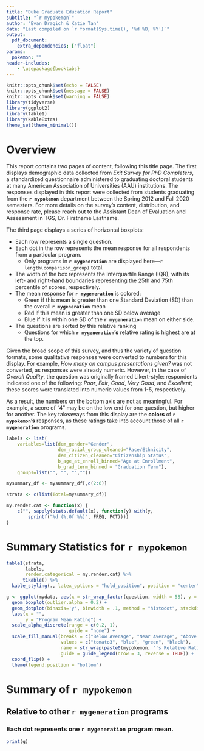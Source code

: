 ```yaml
---
title: "Duke Graduate Education Report"
subtitle: "`r mypokemon`"
author: "Evan Dragich & Katie Tan"
date: "Last compiled on `r format(Sys.time(), '%d %B, %Y')`"
output:
  pdf_document:
    extra_dependencies: ["float"]
params:
  pokemon: ""
header-includes:
    - \usepackage{booktabs}
---
```


```r
knitr::opts_chunk$set(echo = FALSE)
knitr::opts_chunk$set(message = FALSE)
knitr::opts_chunk$set(warning = FALSE)
library(tidyverse)
library(ggplot2)
library(table1)
library(kableExtra)
theme_set(theme_minimal())

```

# Overview
This report contains two pages of content, following this title page. The first displays demographic data collected from *Exit Survey for PhD Completers*, a standardized questionnaire administered to graduating doctoral students at many American Association of Universities (AAU) institutions. The responses displayed in this report were collected from students graduating from the **`r mypokemon`** department between the Spring 2012 and Fall 2020 semesters. For more details on the survey's content, distribution, and response rate, please reach out to the Assistant Dean of Evaluation and Assessment in TGS, Dr. Firstname Lastname.

The third page displays a series of horizontal boxplots:

* Each row represents a single question. 
* Each dot in the row represents the mean response for all respondents from a particular program.
  + Only programs in **`r mygeneration`** are displayed here—`r length(comparison_group)` total.
* The width of the box represents the Interquartile Range (IQR), with its left- and right-hand boundaries representing the 25th and 75th percentile of scores, respectively.
* The mean response for **`r mygeneration`** is colored:
  + Green if this mean is greater than one Standard Deviation (SD) than the overall **`r mygeneration`** mean
  + Red if this mean is greater than one SD below average
  + Blue if it is within one SD of the **`r mygeneration`** mean on either side.
* The questions are sorted by this relative ranking
  + Questions for which **`r mygeneration`'s** relative rating is highest are at the top.

Given the broad scope of this survey, and thus the variety of question formats, some qualitative responses were converted to numbers for this display. For example, *How many on campus presentations given?* was not converted, as responses were already numeric. However, in the case of *Overall Quality*, the question was originally framed Likert-style: respondents indicated one of the following: *Poor*, *Fair*, *Good*, *Very Good*, and *Excellent*; these scores were translated into numeric values from 1-5, respectively.

As a result, the numbers on the bottom axis are not as meaningful. For example, a score of "4" may be on the low end for one question, but higher for another. The key takeaways from this display are the **colors** of **`r mypokemon`'s** responses, as these ratings take into account those of all **`r mygeneration`** programs.
\clearpage

```r
labels <- list(
    variables=list(dem_gender="Gender",
                   dem_racial_group_cleaned="Race/Ethnicity",
                   dem_citizen_cleaned="Citizenship Status",
                   b_age_at_enroll_binned="Age at Enrollment",
                   b_grad_term_binned = "Graduation Term"),
    groups=list("", "", "",""))

mysummary_df <- mysummary_df[,c(2:6)]

strata <- c(list(Total=mysummary_df))

my.render.cat <- function(x) {
    c("", sapply(stats.default(x), function(y) with(y,
        sprintf("%d (%.0f %%)", FREQ, PCT))))
}
```
# Summary Statistics for `r mypokemon`
``` r
table1(strata, 
       labels,
       render.categorical = my.render.cat) %>%
      t1kable() %>%
  kable_styling(., latex_options = "hold_position", position = "center")

```

```r
g <- ggplot(mydata, aes(x = str_wrap_factor(question, width = 58), y = score)) +
  geom_boxplot(outlier.alpha = 0.2) +
  geom_dotplot(binaxis='y', binwidth = .1, method = "histodot", stackdir='center', aes(alpha = highlight,fill = extreme)) +
  labs(x = "",
       y = "Program Mean Rating") + 
  scale_alpha_discrete(range = c(0.2, 1),
                       guide = "none") +
  scale_fill_manual(breaks = c("Below Average", "Near Average", "Above Average"),
                    values = c("tomato3", "blue", "green", "black"),
                    name = str_wrap(paste0(mypokemon, "'s Relative Rating"), width = 30),
                    guide = guide_legend(nrow = 3, reverse = TRUE)) +
  coord_flip() +
  theme(legend.position = "bottom")
```
# Summary of `r mypokemon`
## Relative to other `r mygeneration` programs
### Each dot represents one `r mygeneration` program mean.
``` r
print(g)
```